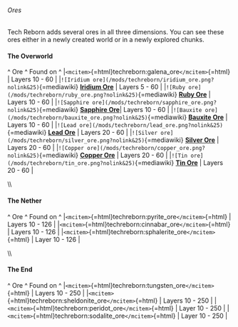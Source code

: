 ###### Ores

Tech Reborn adds several ores in all three dimensions. You can see these
ores either in a newly created world or in a newly explored chunks.

#### The Overworld

\^ Ore \^ Found on \^
\|`<mcitem>`{=html}techreborn:galena_ore`</mcitem>`{=html} \| Layers
10 - 60 \|
\|`![Iridium ore](/mods/techreborn/iridium_ore.png?nolink&25)`{=mediawiki}
**[Iridium Ore](world_generation:ore:iridium "wikilink")** \| Layers
5 - 60 \|
\|`![Ruby ore](/mods/techreborn/ruby_ore.png?nolink&25)`{=mediawiki}
**[Ruby Ore](world_generation:ore:ruby "wikilink")** \| Layers 10 -
60 \|
\|`![Sapphire ore](/mods/techreborn/sapphire_ore.png?nolink&25)`{=mediawiki}
**[Sapphire Ore](world_generation:ore:sapphire "wikilink")**\|
Layers 10 - 60 \|
\|`![Bauxite ore](/mods/techreborn/bauxite_ore.png?nolink&25)`{=mediawiki}
**[Bauxite Ore](world_generation:ore:bauxite "wikilink")** \| Layers
10 - 60 \|
\|`![Lead ore](/mods/techreborn/lead_ore.png?nolink&25)`{=mediawiki}
**[Lead Ore](world_generation:ore:lead "wikilink")** \| Layers 20 -
60 \|
\|`![Silver ore](/mods/techreborn/silver_ore.png?nolink&25)`{=mediawiki}
**[Silver Ore](world_generation:ore:silver "wikilink")** \| Layers
20 - 60 \|
\|`![Copper ore](/mods/techreborn/copper_ore.png?nolink&25)`{=mediawiki}
**[Copper Ore](world_generation:ore:copper "wikilink")** \| Layers
20 - 60 \|
\|`![Tin ore](/mods/techreborn/tin_ore.png?nolink&25)`{=mediawiki}
**[Tin Ore](world_generation:ore:tin "wikilink")** \| Layers 20 - 60
\|

\\\\

#### The Nether

\^ Ore \^ Found on \^
\|`<mcitem>`{=html}techreborn:pyrite_ore`</mcitem>`{=html} \| Layers
10 - 126 \| \|`<mcitem>`{=html}techreborn:cinnabar_ore`</mcitem>`{=html}
\| Layers 10 - 126 \|
\|`<mcitem>`{=html}techreborn:sphalerite_ore`</mcitem>`{=html} \| Layer
10 - 126 \|

\\\\

#### The End

\^ Ore \^ Found on \^
\|`<mcitem>`{=html}techreborn:tungsten_ore`</mcitem>`{=html} \| Layers
10 - 250 \|
\|`<mcitem>`{=html}techreborn:sheldonite_ore`</mcitem>`{=html} \| Layers
10 - 250 \| \|`<mcitem>`{=html}techreborn:peridot_ore`</mcitem>`{=html}
\| Layer 10 - 250 \|
\|`<mcitem>`{=html}techreborn:sodalite_ore`</mcitem>`{=html} \| Layer
10 - 250 \|
